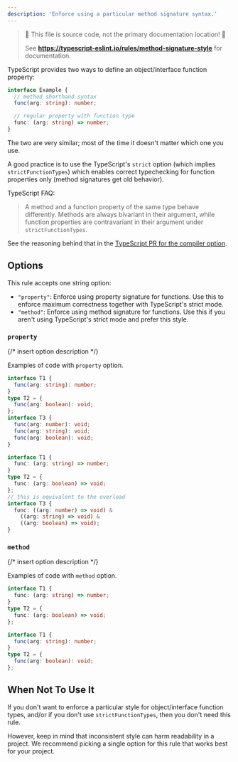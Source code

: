 ```yaml
---
description: 'Enforce using a particular method signature syntax.'
---
```



> 🛑 This file is source code, not the primary documentation location! 🛑
>
> See **https://typescript-eslint.io/rules/method-signature-style** for documentation.

TypeScript provides two ways to define an object/interface function property:

```ts
interface Example {
  // method shorthand syntax
  func(arg: string): number;

  // regular property with function type
  func: (arg: string) => number;
}
```

The two are very similar; most of the time it doesn't matter which one you use.

A good practice is to use the TypeScript's `strict` option (which implies `strictFunctionTypes`) which enables correct typechecking for function properties only (method signatures get old behavior).

TypeScript FAQ:

> A method and a function property of the same type behave differently.
> Methods are always bivariant in their argument, while function properties are contravariant in their argument under `strictFunctionTypes`.

See the reasoning behind that in the [TypeScript PR for the compiler option](https://github.com/microsoft/TypeScript/pull/18654).

## Options

This rule accepts one string option:

- `"property"`: Enforce using property signature for functions. Use this to enforce maximum correctness together with TypeScript's strict mode.
- `"method"`: Enforce using method signature for functions. Use this if you aren't using TypeScript's strict mode and prefer this style.

### `property`

{/* insert option description */}

Examples of code with `property` option.

<Tabs>
<TabItem value="❌ Incorrect">

```ts option='"property"'
interface T1 {
  func(arg: string): number;
}
type T2 = {
  func(arg: boolean): void;
};
interface T3 {
  func(arg: number): void;
  func(arg: string): void;
  func(arg: boolean): void;
}
```

</TabItem>
<TabItem value="✅ Correct">

```ts option='"property"'
interface T1 {
  func: (arg: string) => number;
}
type T2 = {
  func: (arg: boolean) => void;
};
// this is equivalent to the overload
interface T3 {
  func: ((arg: number) => void) &
    ((arg: string) => void) &
    ((arg: boolean) => void);
}
```

</TabItem>
</Tabs>

### `method`

{/* insert option description */}

Examples of code with `method` option.

<Tabs>
<TabItem value="❌ Incorrect">

```ts option='"method"'
interface T1 {
  func: (arg: string) => number;
}
type T2 = {
  func: (arg: boolean) => void;
};
```

</TabItem>
<TabItem value="✅ Correct">

```ts option='"method"'
interface T1 {
  func(arg: string): number;
}
type T2 = {
  func(arg: boolean): void;
};
```

</TabItem>
</Tabs>

## When Not To Use It

If you don't want to enforce a particular style for object/interface function types, and/or if you don't use `strictFunctionTypes`, then you don't need this rule.

However, keep in mind that inconsistent style can harm readability in a project.
We recommend picking a single option for this rule that works best for your project.
